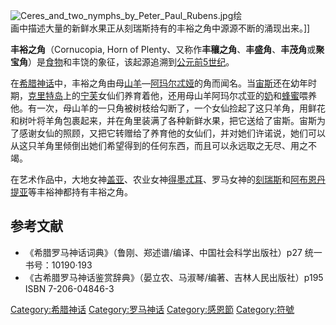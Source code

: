 [[File:Ceres_and_two_nymphs_by_Peter_Paul_Rubens.jpg|thumb]]绘<br/>画中描述大量的新鲜水果正从刻瑞斯持有的丰裕之角中源源不断的涌现出来。]]

'''丰裕之角'''（Cornucopia, Horn of Plenty、又称作'''丰穰之角'''、'''丰盛角'''、'''丰茂角'''或'''聚宝角'''）是[[食物|食物]]和丰饶的象征，该起源追溯到[[公元前5世纪|公元前5世纪]]。

在[[希腊神话|希腊神话]]中，丰裕之角由母[[山羊|山羊]]—[[阿玛尔忒娅|阿玛尔忒娅]]的角而闻名。当[[宙斯|宙斯]]还在幼年时期，[[克里特岛|克里特岛]]上的[[宁芙|宁芙]]女仙们养育着他，还用母山羊阿玛尔忒亚的[[奶|奶]]和[[蜂蜜|蜂蜜]]喂养他。有一次，母山羊的一只角被树枝给勾断了，一个女仙捡起了这只羊角，用鲜花和树叶将羊角包裹起来，并在角里装满了各种新鲜水果，把它送给了宙斯。宙斯为了感谢女仙的照顾，又把它转赠给了养育他的女仙们，并对她们许诺说，她们可以从这只羊角里倾倒出她们希望得到的任何东西，而且可以永远取之无尽、用之不竭。

在艺术作品中，大地女神[[盖亚|盖亚]]、农业女神[[得墨忒耳|得墨忒耳]]、罗马女神的[[刻瑞斯_(罗马神话)|刻瑞斯]]和[[阿布恩丹提亚|阿布恩丹提亚]]等丰裕神都持有丰裕之角。

== 参考文献 ==
{{Commons category|Cornucopia}}
*《希腊罗马神话词典》（鲁刚、郑述谱/编译、中国社会科学出版社）p27 统一书号：10190·193
*《古希腊罗马神话鉴赏辞典》（晏立农、马淑琴/编著、吉林人民出版社）p195 ISBN 7-206-04846-3

[[Category:希腊神话|Category:希腊神话]]
[[Category:罗马神话|Category:罗马神话]]
[[Category:感恩節|Category:感恩節]]
[[Category:符號|Category:符號]]